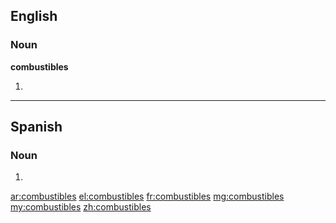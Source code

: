 ==English==

===Noun===
'''combustibles'''

# {{plural of|combustible}}

----

==Spanish==

===Noun===
{{head|es|noun form|g=m|g2=p}}
# {{plural of|combustible|lang=es|nocat=1}}

[[ar:combustibles]]
[[el:combustibles]]
[[fr:combustibles]]
[[mg:combustibles]]
[[my:combustibles]]
[[zh:combustibles]]